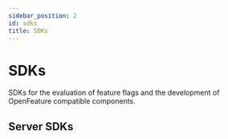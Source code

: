 ```yaml
---
sidebar_position: 2
id: sdks
title: SDKs
---
```


# SDKs

SDKs for the evaluation of feature flags and the development of OpenFeature compatible components.

## Server SDKs


<SdkTable />
